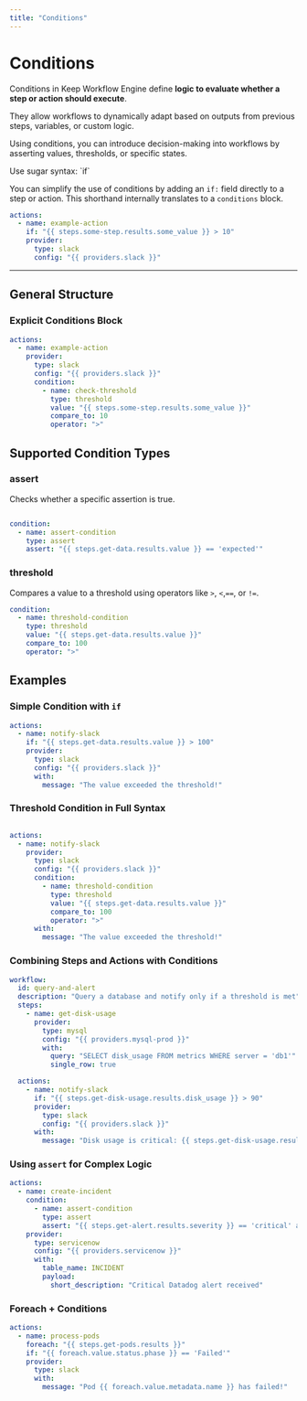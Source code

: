 ```yaml
---
title: "Conditions"
---
```


# Conditions

Conditions in Keep Workflow Engine define **logic to evaluate whether a step or action should execute**.

They allow workflows to dynamically adapt based on outputs from previous steps, variables, or custom logic.

Using conditions, you can introduce decision-making into workflows by asserting values, thresholds, or specific states.

<Tip>
Use sugar syntax: `if`

You can simplify the use of conditions by adding an `if:` field directly to a step or action. This shorthand internally translates to a `conditions` block.

```yaml
actions:
  - name: example-action
    if: "{{ steps.some-step.results.some_value }} > 10"
    provider:
      type: slack
      config: "{{ providers.slack }}"
```
</Tip>

---

## General Structure

### Explicit Conditions Block

```yaml
actions:
  - name: example-action
    provider:
      type: slack
      config: "{{ providers.slack }}"
      condition:
        - name: check-threshold
          type: threshold
          value: "{{ steps.some-step.results.some_value }}"
          compare_to: 10
          operator: ">"
```

## Supported Condition Types


### assert
Checks whether a specific assertion is true.

```yaml

condition:
  - name: assert-condition
    type: assert
    assert: "{{ steps.get-data.results.value }} == 'expected'"

```

### threshold
Compares a value to a threshold using operators like `>`, `<`,`==`, or `!=`.

```yaml
condition:
  - name: threshold-condition
    type: threshold
    value: "{{ steps.get-data.results.value }}"
    compare_to: 100
    operator: ">"
```


## Examples

### Simple Condition with `if`

```yaml
actions:
  - name: notify-slack
    if: "{{ steps.get-data.results.value }} > 100"
    provider:
      type: slack
      config: "{{ providers.slack }}"
      with:
        message: "The value exceeded the threshold!"
```

### Threshold Condition in Full Syntax

```yaml

actions:
  - name: notify-slack
    provider:
      type: slack
      config: "{{ providers.slack }}"
      condition:
        - name: threshold-condition
          type: threshold
          value: "{{ steps.get-data.results.value }}"
          compare_to: 100
          operator: ">"
      with:
        message: "The value exceeded the threshold!"
```

### Combining Steps and Actions with Conditions

```yaml
workflow:
  id: query-and-alert
  description: "Query a database and notify only if a threshold is met"
  steps:
    - name: get-disk-usage
      provider:
        type: mysql
        config: "{{ providers.mysql-prod }}"
        with:
          query: "SELECT disk_usage FROM metrics WHERE server = 'db1'"
          single_row: true

  actions:
    - name: notify-slack
      if: "{{ steps.get-disk-usage.results.disk_usage }} > 90"
      provider:
        type: slack
        config: "{{ providers.slack }}"
      with:
        message: "Disk usage is critical: {{ steps.get-disk-usage.results.disk_usage }}%"

```

### Using `assert` for Complex Logic

```yaml
actions:
  - name: create-incident
    condition:
      - name: assert-condition
        type: assert
        assert: "{{ steps.get-alert.results.severity }} == 'critical' and {{ steps.get-alert.results.source }} == 'datadog'"
    provider:
      type: servicenow
      config: "{{ providers.servicenow }}"
      with:
        table_name: INCIDENT
        payload:
          short_description: "Critical Datadog alert received"
```

### Foreach + Conditions

```yaml
actions:
  - name: process-pods
    foreach: "{{ steps.get-pods.results }}"
    if: "{{ foreach.value.status.phase }} == 'Failed'"
    provider:
      type: slack
      with:
        message: "Pod {{ foreach.value.metadata.name }} has failed!"
```
